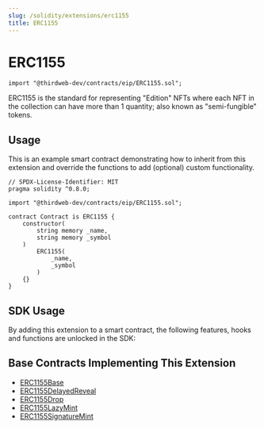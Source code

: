 ```yaml
---
slug: /solidity/extensions/erc1155
title: ERC1155
---
```



# ERC1155

```solidity
import "@thirdweb-dev/contracts/eip/ERC1155.sol";
```

ERC1155 is the standard for representing "Edition" NFTs
where each NFT in the collection can have more than 1 quantity; also known as "semi-fungible" tokens.

<ViewContractCodeButton
  link="https://github.com/thirdweb-dev/contracts/blob/main/contracts/eip/ERC1155.sol"
  name="ERC1155"
/>

## Usage

This is an example smart contract demonstrating how to inherit from this extension and override the functions to add (optional) custom functionality. 

```solidity
// SPDX-License-Identifier: MIT
pragma solidity ^0.8.0;

import "@thirdweb-dev/contracts/eip/ERC1155.sol";

contract Contract is ERC1155 {
    constructor(
        string memory _name,
        string memory _symbol
    )
        ERC1155(
            _name,
            _symbol
        )
    {}
}
```

## SDK Usage

By adding this extension to a smart contract, the following features, hooks and functions are unlocked in the SDK:

<div className="row" style={{ marginBottom: 12 }}>
  <div className="col col--3" style={{ padding: 8 }}>
    <QuickstartCard
      name="React"
      link="/react/react.usenfts"
      image="/assets/languages/react.png"
    />
  </div>
  <div className="col col--3" style={{ padding: 8 }}>
    <QuickstartCard
      name="TypeScript"
      link="/typescript/sdk.erc1155"
      image="/assets/languages/typescript.png"
    />
  </div>
  <div className="col col--3" style={{ padding: 8 }}>
    <QuickstartCard
      name="Python"
      link="/python/erc1155"
      image="/assets/languages/python.png"
    />
  </div>
  <div className="col col--3" style={{ padding: 8 }}>
    <QuickstartCard
      name="Unity"
      link="/unity/erc1155"
      image="/assets/languages/unity.webp"
    />
  </div>
</div>

## Base Contracts Implementing This Extension

- [ERC1155Base](/solidity/base-contracts/erc1155base)
- [ERC1155DelayedReveal](/solidity/base-contracts/erc1155delayedreveal)
- [ERC1155Drop](/solidity/base-contracts/erc1155drop)
- [ERC1155LazyMint](/solidity/base-contracts/erc1155lazymint)
- [ERC1155SignatureMint](/solidity/base-contracts/erc1155signaturemint)
